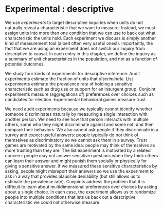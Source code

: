 # Experimental : descriptive 

We use *experiments* to target descriptive inquiries when units do not naturally reveal a characteristic that we want to measure. Instead, we must assign units into more than one condition that we can use to back out what characteristic the units hold. Each experiment we discuss is simply another kind of measurement tool (albeit often very useful ones!). Importantly, the fact that we are using an experiment does not switch our inquiry from descriptive to causal. In each entry in this chapter, we define the inquiry as a summary of unit characteristics in the population, and not as a function of potential outcomes. 

We study four kinds of experiments for descriptive inference. Audit experiments estimate the fraction of units that *discriminate.* List experiments estimate the prevalence rate of holding a sensitive characteristic such as drug use or support for an insurgent group. Conjoint experiments measure (aggregations of) preferences over choices such as candidates for election. Experimental behavioral games measure trust. 

We need audit experiments because we typically cannot identify whether someone discriminates naturally by measuring a single interaction with another person. We need to see how that person interacts with multiple others, some who they might discriminate against and some not, and then compare their behaviors. We also cannot ask people if they discriminate in a survey and expect useful answers: people typically do not think of themselves as discriminatory so we cannot ask them in a survey. Trust games are motivated by the same idea: people may think of themselves as more trusting than they are. The list experiment is motivated by a related concern: people may not answer sensitive questions when they think others can learn their answer and might punish them socially or physically for giving a sensitive answer. If we measured these sensitive characteristics by asking, people might misreport their answers so we use the experiment to ask in a way that provides plausible deniability (but still allows us to estimate the prevalence rate). Conjoints address the problem that it is difficult to learn about multidimensional preferences over choices by asking about a single choice. In each case, the experiment allows us to randomize people into multiple conditions that lets us back out a descriptive characteristic we could not otherwise measure.
